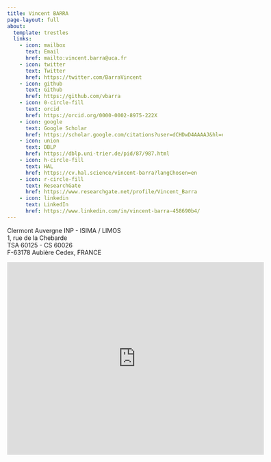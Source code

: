 ```yaml
---
title: Vincent BARRA
page-layout: full
about:
  template: trestles
  links:
    - icon: mailbox
      text: Email
      href: mailto:vincent.barra@uca.fr
    - icon: twitter
      text: Twitter
      href: https://twitter.com/BarraVincent
    - icon: github
      text: Github
      href: https://github.com/vbarra
    - icon: 0-circle-fill
      text: orcid
      href: https://orcid.org/0000-0002-8975-222X
    - icon: google
      text: Google Scholar
      href: https://scholar.google.com/citations?user=dCHDwD4AAAAJ&hl=en
    - icon: union
      text: DBLP
      href: https://dblp.uni-trier.de/pid/87/987.html
    - icon: h-circle-fill
      text: HAL
      href: https://cv.hal.science/vincent-barra?langChosen=en
    - icon: r-circle-fill
      text: ResearchGate
      href: https://www.researchgate.net/profile/Vincent_Barra
    - icon: linkedin
      text: LinkedIn
      href: https://www.linkedin.com/in/vincent-barra-458690b4/
---
```


Clermont Auvergne INP - ISIMA / LIMOS\
1, rue de la Chebarde\
TSA 60125 - CS 60026\
F-63178 Aubière Cedex, FRANCE


<iframe src="https://www.google.com/maps/embed?pb=!1m16!1m12!1m3!1d1391.80061919686!2d3.109803556909496!3d45.759139664054025!2m3!1f0!2f0!3f0!3m2!1i1024!2i768!4f13.1!2m1!1slermont%20auvergne%20inpc!5e0!3m2!1sfr!2sfr!4v1687186491499!5m2!1sfr!2sfr" width="600" height="450" style="border:0;" allowfullscreen="" loading="lazy" referrerpolicy="no-referrer-when-downgrade"></iframe>

